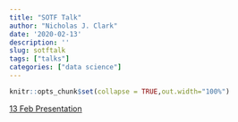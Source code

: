 ```yaml
---
title: "SOTF Talk"
author: "Nicholas J. Clark"
date: '2020-02-13'
description: ''
slug: sotftalk
tags: ["talks"]
categories: ["data science"]
---
```



```r
knitr::opts_chunk$set(collapse = TRUE,out.width="100%")
```

[13 Feb Presentation](https://gallant-ritchie-afafb4.netlify.com/SOTF/SOTFPresentation.html)


